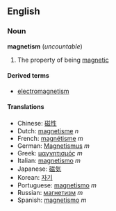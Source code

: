 ==English==
===Noun===
'''magnetism''' (''uncountable'')

# The property of being [[magnetic]]

====Derived terms====
*[[electromagnetism]]

====Translations====
*Chinese: [[磁性]]
*Dutch: [[magnetisme]] ''n''
*French: [[magnétisme]] ''m''
*German: [[Magnetismus]] ''m''
*Greek: [[μαγνητισμός]] ''m''
*Italian: [[magnetismo]] ''m''
*Japanese: [[磁気]]
*Korean: [[자기]]
*Portuguese: [[magnetismo]] ''m''
*Russian: [[магнетизм]] ''m''
*Spanish: [[magnetismo]] ''m''